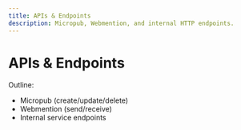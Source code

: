 ```yaml
---
title: APIs & Endpoints
description: Micropub, Webmention, and internal HTTP endpoints.
---
```


# APIs & Endpoints

Outline:
- Micropub (create/update/delete)
- Webmention (send/receive)
- Internal service endpoints

